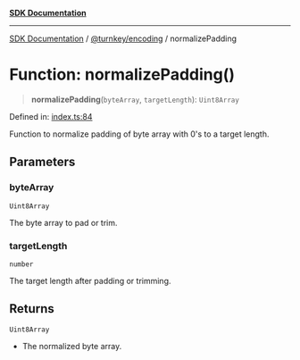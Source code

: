 [**SDK Documentation**](../../../README.mdx)

***

[SDK Documentation](../../../packages.mdx) / [@turnkey/encoding](../README.mdx) / normalizePadding

# Function: normalizePadding()

> **normalizePadding**(`byteArray`, `targetLength`): `Uint8Array`

Defined in: [index.ts:84](https://github.com/tkhq/sdk/blob/3a88af7d1d927c6022706911d6af0f92f1440e00/packages/encoding/src/index.ts#L84)

Function to normalize padding of byte array with 0's to a target length.

## Parameters

### byteArray

`Uint8Array`

The byte array to pad or trim.

### targetLength

`number`

The target length after padding or trimming.

## Returns

`Uint8Array`

- The normalized byte array.
